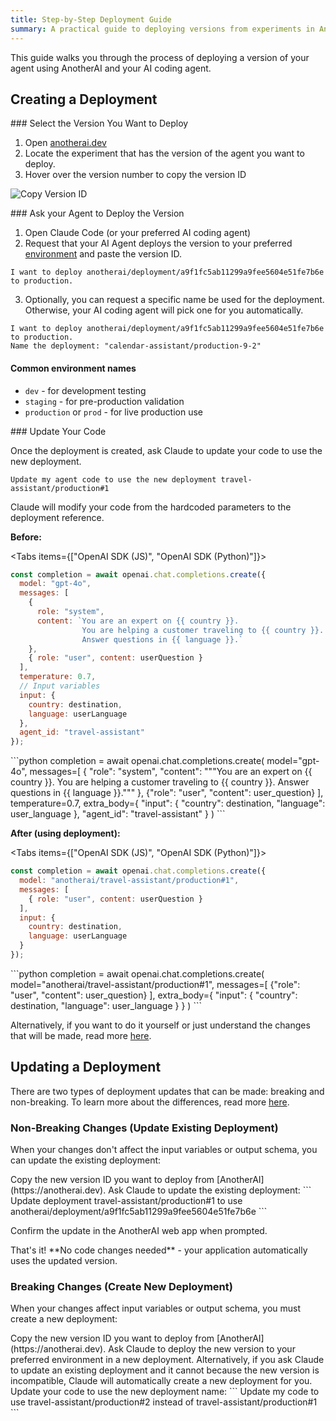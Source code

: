 ```yaml
---
title: Step-by-Step Deployment Guide
summary: A practical guide to deploying versions from experiments in AnotherAI
---
```



This guide walks you through the process of deploying a version of your agent using AnotherAI and your AI coding agent.

## Creating a Deployment

<Steps>
<Step>
### Select the Version You Want to Deploy

1. Open [anotherai.dev](https://anotherai.dev)
2. Locate the experiment that has the version of the agent you want to deploy.
3. Hover over the version number to copy the version ID

![Copy Version ID](/images/copy_version_id.png)

</Step>

<Step>
### Ask your Agent to Deploy the Version

1. Open Claude Code (or your preferred AI coding agent)
2. Request that your AI Agent deploys the version to your preferred [environment](#common-environment-names) and paste the version ID.

```
I want to deploy anotherai/deployment/a9f1fc5ab11299a9fee5604e51fe7b6e to production.
```

3. Optionally, you can request a specific name be used for the deployment. Otherwise, your AI coding agent will pick one for you automatically.

```
I want to deploy anotherai/deployment/a9f1fc5ab11299a9fee5604e51fe7b6e to production.
Name the deployment: "calendar-assistant/production-9-2"
```

#### Common environment names

- `dev` - for development testing
- `staging` - for pre-production validation
- `production` or `prod` - for live production use
</Step>

<Step>
### Update Your Code

Once the deployment is created, ask Claude to update your code to use the new deployment.

```
Update my agent code to use the new deployment travel-assistant/production#1
```

Claude will modify your code from the hardcoded parameters to the deployment reference.

**Before:**

<Tabs items={["OpenAI SDK (JS)", "OpenAI SDK (Python)"]}>
<Tab>
```js
const completion = await openai.chat.completions.create({
  model: "gpt-4o",
  messages: [
    {
      role: "system",
      content: `You are an expert on {{ country }}. 
                You are helping a customer traveling to {{ country }}. 
                Answer questions in {{ language }}.`
    },
    { role: "user", content: userQuestion }
  ],
  temperature: 0.7,
  // Input variables
  input: {
    country: destination,
    language: userLanguage
  },
  agent_id: "travel-assistant"
});
```
</Tab>
<Tab>
```python
completion = await openai.chat.completions.create(
    model="gpt-4o",
    messages=[
        {
            "role": "system",
            "content": """You are an expert on {{ country }}. 
                         You are helping a customer traveling to {{ country }}. 
                         Answer questions in {{ language }}."""
        },
        {"role": "user", "content": user_question}
    ],
    temperature=0.7,
    extra_body={
        "input": {
            "country": destination,
            "language": user_language
        },
        "agent_id": "travel-assistant"
    }
)
```
</Tab>
</Tabs>

**After (using deployment):**

<Tabs items={["OpenAI SDK (JS)", "OpenAI SDK (Python)"]}>
<Tab>
```js
const completion = await openai.chat.completions.create({
  model: "anotherai/travel-assistant/production#1",
  messages: [
    { role: "user", content: userQuestion }
  ],
  input: {
    country: destination,
    language: userLanguage
  }
});
```
</Tab>
<Tab>
```python
completion = await openai.chat.completions.create(
    model="anotherai/travel-assistant/production#1",
    messages=[
        {"role": "user", "content": user_question}
    ],
    extra_body={
        "input": {
            "country": destination,
            "language": user_language
        }
    }
)
```
</Tab>
</Tabs>

Alternatively, if you want to do it yourself or just understand the changes that will be made, read more [here](./index#why-use-deployments).

</Step>
</Steps>

## Updating a Deployment

There are two types of deployment updates that can be made: breaking and non-breaking. To learn more about the differences, read more [here](./index#creating-new-vs-updating-existing-deployments).

### Non-Breaking Changes (Update Existing Deployment)

When your changes don't affect the input variables or output schema, you can update the existing deployment:

<Steps>
<Step>
Copy the new version ID you want to deploy from [AnotherAI](https://anotherai.dev).
</Step>

<Step>
  Ask Claude to update the existing deployment: ``` Update deployment travel-assistant/production#1 to use
  anotherai/deployment/a9f1fc5ab11299a9fee5604e51fe7b6e ```
</Step>

<Step>Confirm the update in the AnotherAI web app when prompted.</Step>

<Step>
That's it! **No code changes needed** - your application automatically uses the updated version.
</Step>
</Steps>

### Breaking Changes (Create New Deployment)

When your changes affect input variables or output schema, you must create a new deployment:

<Steps>
<Step>
Copy the new version ID you want to deploy from [AnotherAI](https://anotherai.dev).
</Step>

<Step>
  Ask Claude to deploy the new version to your preferred environment in a new deployment. Alternatively, if you ask
  Claude to update an existing deployment and it cannot because the new version is incompatible, Claude will
  automatically create a new deployment for you.
</Step>

<Step>
Update your code to use the new deployment name:
```
Update my code to use travel-assistant/production#2 instead of travel-assistant/production#1
```
</Step>
</Steps>
